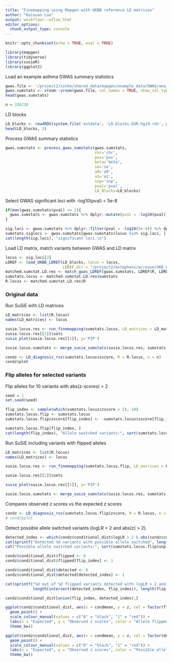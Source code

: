```yaml
---
title: "Finemapping using Mapgen with UKBB reference LD matrices"
author: "Kaixuan Luo"
output: workflowr::wflow_html
editor_options:
  chunk_output_type: console
---
```


```r
knitr::opts_chunk$set(echo = TRUE, eval = TRUE)
```

```r
library(mapgen)
library(tidyverse)
library(susieR)
library(ggplot2)
```

Load an example asthma GWAS summary statistics
```r
gwas.file <- '/project2/xinhe/shared_data/mapgen/example_data/GWAS/aoa_v3_gwas_ukbsnps_susie_input.txt.gz'
gwas.sumstats <- vroom::vroom(gwas.file, col_names = TRUE, show_col_types = FALSE)
head(gwas.sumstats)

n = 336210
```

LD blocks
```r
LD_blocks <- readRDS(system.file('extdata', 'LD.blocks.EUR.hg19.rds', package='mapgen'))
head(LD_blocks, 3)
```

Process GWAS summary statistics 
```r
gwas.sumstats <- process_gwas_sumstats(gwas.sumstats, 
                                       chr='chr', 
                                       pos='pos', 
                                       beta='beta', 
                                       se='se',
                                       a0='a0', 
                                       a1='a1', 
                                       snp='snp', 
                                       pval='pval',
                                       LD_Blocks=LD_blocks)
```

Select GWAS significant loci with -log10(pval) < 5e-8
```r
if(max(gwas.sumstats$pval) <= 1){
  gwas.sumstats <- gwas.sumstats %>% dplyr::mutate(pval = -log10(pval))
}

sig.loci <- gwas.sumstats %>% dplyr::filter(pval > -log10(5e-8)) %>% dplyr::pull(locus) %>% unique()
sumstats.sigloci <- gwas.sumstats[gwas.sumstats$locus %in% sig.loci, ]
cat(length(sig.loci), "significant loci.\n")
```

Load LD matrix, match variants between GWAS and LD matrix
```r
locus <- sig.loci[2]
LDREF <- load_UKBB_LDREF(LD_blocks, locus = locus, 
                         LDREF.dir = "/project2/mstephens/wcrouse/UKB_LDR_0.1_b37", prefix = "ukb_b37_0.1")
matched.sumstat.LD.res <- match_gwas_LDREF(gwas.sumstats, LDREF$R, LDREF$var_info)
sumstats.locus <- matched.sumstat.LD.res$sumstats
R.locus <- matched.sumstat.LD.res$R
```

### Original data

Run SuSiE with LD matrices
```r
LD_matrices <- list(R.locus)
names(LD_matrices) <- locus

susie.locus.res <- run_finemapping(sumstats.locus, LD_matrices = LD_matrices, priortype = 'uniform', n = n, L = 10)
susie.locus.res[[1]]$sets
susie_plot(susie.locus.res[[1]], y='PIP')

susie.locus.sumstats <- merge_susie_sumstats(susie.locus.res, sumstats.locus)
```

```r
condz <- LD_diagnosis_rss(sumstats.locus$zscore, R = R.locus, n = n)
condz$plot
```

### Flip alleles for selected variants

Flip alleles for 10 variants with abs(z-scores) > 2
```r
seed = 1
set.seed(seed)

flip_index <- sample(which(sumstats.locus$zscore > 2), 10)
sumstats.locus.flip <- sumstats.locus
sumstats.locus.flip$zscore[flip_index] <- -sumstats.locus$zscore[flip_index]

sumstats.locus.flip[flip_index, ]
cat(length(flip_index), "Allele switched variants:", sort(sumstats.locus.flip$snp[flip_index]), "\n")
```

Run SuSiE including variants with flipped alleles
```r
LD_matrices <- list(R.locus)
names(LD_matrices) <- locus

susie.locus.res <- run_finemapping(sumstats.locus.flip, LD_matrices = LD_matrices, priortype = 'uniform', n = n, L = 10)

susie.locus.res[[1]]$sets

susie_plot(susie.locus.res[[1]], y='PIP')

susie.locus.sumstats <- merge_susie_sumstats(susie.locus.res, sumstats.locus)
```

Compares observed z scores vs the expected z scores
```r
condz <- LD_diagnosis_rss(sumstats.locus.flip$zscore, R = R.locus, n = n)
# condz$plot
```

Detect possible allele switched variants (logLR > 2 and abs(z) > 2).
```r
detected_index <- which(condz$conditional_dist$logLR > 2 & abs(condz$conditional_dist$z) > 2)
cat(sprintf("Detected %d variants with possible allele switched", length(detected_index)), "\n")
cat("Possible allele switched variants:", sort(sumstats.locus.flip$snp[detected_index]), "\n")

condz$conditional_dist$flipped <- 0
condz$conditional_dist$flipped[flip_index] <- 1

condz$conditional_dist$detected <- 0
condz$conditional_dist$detected[detected_index] <- 1

cat(sprintf("%d out of %d flipped variants detected with logLR > 2 and abs(z) > 2. \n", 
            length(intersect(detected_index, flip_index)), length(flip_index)))

condz$conditional_dist[union(flip_index, detected_index),]

ggplot(condz$conditional_dist, aes(x = condmean, y = z, col = factor(flipped))) +
  geom_point() +
  scale_colour_manual(values = c("0" = "black", "1" = "red")) + 
  labs(x = "Expected", y = "Observed z scores", color = "Allele flipped") + 
  theme_bw()

ggplot(condz$conditional_dist, aes(x = condmean, y = z, col = factor(detected))) +
  geom_point() +
  scale_colour_manual(values = c("0" = "black", "1" = "red")) + 
  labs(x = "Expected", y = "Observed z scores", color = "Possible allele switched") + 
  theme_bw()
```


